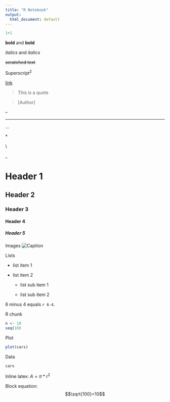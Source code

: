 ```yaml
---
title: "R Notebook"
output:
  html_document: default
---
```


```r
1+1
```
**bold** and __bold__

*italics* and _italics_

~~scratched text~~

Superscript^2^

[link](www.google.com)

> This is a quote

>[Author]


--

---

...

\*

\\

\_


# Header 1

## Header 2

### Header 3

#### Header 4

##### Header 5


Images
![Caption](Rlogo.png)



Lists

* list item 1

* list item 2

    + list sub item 1
    
    + list sub item 2
    
    


6 minus 4 equals `r 6-4`.

R chunk
```r
n <- 10
seq(10)
```


Plot
```r
plot(cars)
```

Data
```r
cars
```

Inline latex: $A=\pi*r^{2}$

Block equation: $$\sqrt{100}=10$$
